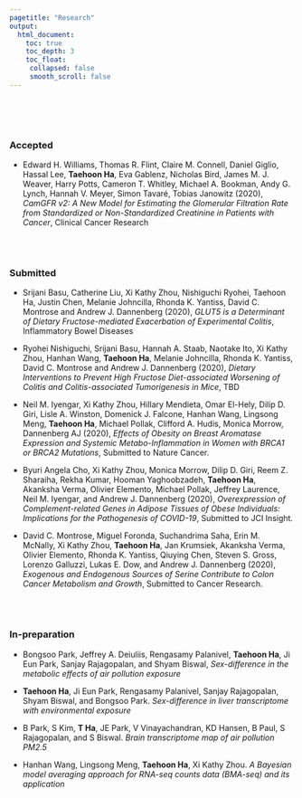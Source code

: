 ```yaml
---
pagetitle: "Research"
output:
  html_document:
    toc: true
    toc_depth: 3
    toc_float:
     collapsed: false
     smooth_scroll: false
---
```


<link rel="stylesheet" href="styles.css" type="text/css">

<br><br><br>

### Accepted

+ Edward H. Williams, Thomas R. Flint, Claire M. Connell, Daniel Giglio, Hassal Lee, **Taehoon Ha**, Eva Gablenz,  Nicholas Bird, James M. J. Weaver, Harry Potts, Cameron T. Whitley, Michael A. Bookman, Andy G. Lynch, Hannah V. Meyer, Simon Tavaré, Tobias Janowitz (2020), *CamGFR v2: A New Model for Estimating the Glomerular Filtration Rate from Standardized or Non-Standardized Creatinine in Patients with Cancer*, Clinical Cancer Research

<br><br>

### Submitted

+ Srijani Basu, Catherine Liu, Xi Kathy Zhou, Nishiguchi Ryohei, Taehoon Ha, Justin Chen, Melanie Johncilla, Rhonda K. Yantiss, David C. Montrose and Andrew J. Dannenberg (2020), *GLUT5 is a Determinant of Dietary Fructose-mediated Exacerbation of Experimental Colitis*, Inflammatory Bowel Diseases

+ Ryohei Nishiguchi, Srijani Basu, Hannah A. Staab, Naotake Ito, Xi Kathy Zhou, Hanhan Wang, **Taehoon Ha**, Melanie Johncilla, Rhonda K. Yantiss, David C. Montrose and Andrew J. Dannenberg (2020), *Dietary Interventions to Prevent High Fructose Diet-associated Worsening of Colitis and Colitis-associated Tumorigenesis in Mice*, TBD

+ Neil M. Iyengar, Xi Kathy Zhou, Hillary Mendieta, Omar El-Hely, Dilip D. Giri, Lisle A. Winston, Domenick J. Falcone, Hanhan Wang, Lingsong Meng, **Taehoon Ha**, Michael Pollak, Clifford A. Hudis, Monica Morrow, Dannenberg AJ (2020), *Effects of Obesity on Breast Aromatase Expression and Systemic Metabo-Inflammation in Women with BRCA1 or BRCA2 Mutations*, Submitted to Nature Cancer.

+ Byuri Angela Cho, Xi Kathy Zhou, Monica Morrow, Dilip D. Giri, Reem Z. Sharaiha, Rekha Kumar, Hooman Yaghoobzadeh, **Taehoon Ha**, Akanksha Verma, Olivier Elemento, Michael Pollak, Jeffrey Laurence, Neil M. Iyengar, and Andrew J. Dannenberg (2020), *Overexpression of Complement-related Genes in Adipose Tissues of Obese Individuals: Implications for the Pathogenesis of COVID-19*, Submitted to JCI Insight.

+ David C. Montrose, Miguel Foronda, Suchandrima Saha, Erin M. McNally, Xi Kathy Zhou, **Taehoon Ha**, Jan Krumsiek, Akanksha Verma, Olivier Elemento, Rhonda K. Yantiss, Qiuying Chen, Steven S. Gross, Lorenzo Galluzzi, Lukas E. Dow, and Andrew J. Dannenberg (2020), *Exogenous and Endogenous Sources of Serine Contribute to Colon Cancer Metabolism and Growth*, Submitted to Cancer Research.


<br><br>

### In-preparation

+ Bongsoo Park, Jeffrey A. Deiuliis, Rengasamy Palanivel, **Taehoon Ha**, Ji Eun Park, Sanjay Rajagopalan, and Shyam Biswal, *Sex-difference in the metabolic effects of air pollution exposure*

+ **Taehoon Ha**, Ji Eun Park, Rengasamy Palanivel, Sanjay Rajagopalan, Shyam Biswal, and Bongsoo Park. *Sex-difference in liver transcriptome with environmental exposure*

+ B Park, S Kim, **T Ha**, JE Park, V Vinayachandran, KD Hansen, B Paul, S Rajagopalan, and S Biswal. *Brain transcriptome map of air pollution PM2.5*

+ Hanhan Wang, Lingsong Meng, **Taehoon Ha**, Xi Kathy Zhou. *A Bayesian model averaging approach for RNA-seq counts data (BMA-seq) and its application*
